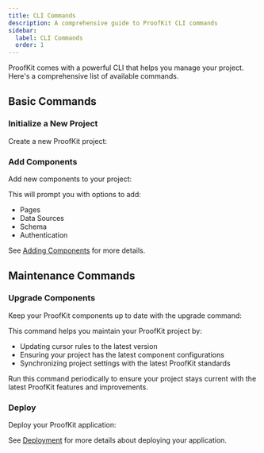 ```yaml
---
title: CLI Commands
description: A comprehensive guide to ProofKit CLI commands
sidebar:
  label: CLI Commands
  order: 1
---
```



ProofKit comes with a powerful CLI that helps you manage your project. Here's a comprehensive list of available commands.

## Basic Commands

### Initialize a New Project

Create a new ProofKit project:

<CliCommand command="proofkit init" />

### Add Components

Add new components to your project:

<CliCommand command="proofkit add" />

This will prompt you with options to add:

- Pages
- Data Sources
- Schema
- Authentication

See [Adding Components](/guides/adding-components) for more details.

## Maintenance Commands

### Upgrade Components

Keep your ProofKit components up to date with the upgrade command:

<CliCommand command="proofkit upgrade" />

This command helps you maintain your ProofKit project by:

- Updating cursor rules to the latest version
- Ensuring your project has the latest component configurations
- Synchronizing project settings with the latest ProofKit standards

Run this command periodically to ensure your project stays current with the latest ProofKit features and improvements.

### Deploy

Deploy your ProofKit application:

<CliCommand command="proofkit deploy" />

See [Deployment](/guides/deployment) for more details about deploying your application.
